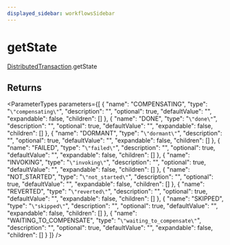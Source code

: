 ```yaml
---
displayed_sidebar: workflowsSidebar
---
```



# getState

[DistributedTransaction](../../classes/DistributedTransaction.mdx).getState

## Returns

<ParameterTypes parameters={[
  {
    "name": "COMPENSATING",
    "type": "`\"compensating\"`",
    "description": "",
    "optional": true,
    "defaultValue": "",
    "expandable": false,
    "children": []
  },
  {
    "name": "DONE",
    "type": "`\"done\"`",
    "description": "",
    "optional": true,
    "defaultValue": "",
    "expandable": false,
    "children": []
  },
  {
    "name": "DORMANT",
    "type": "`\"dormant\"`",
    "description": "",
    "optional": true,
    "defaultValue": "",
    "expandable": false,
    "children": []
  },
  {
    "name": "FAILED",
    "type": "`\"failed\"`",
    "description": "",
    "optional": true,
    "defaultValue": "",
    "expandable": false,
    "children": []
  },
  {
    "name": "INVOKING",
    "type": "`\"invoking\"`",
    "description": "",
    "optional": true,
    "defaultValue": "",
    "expandable": false,
    "children": []
  },
  {
    "name": "NOT_STARTED",
    "type": "`\"not_started\"`",
    "description": "",
    "optional": true,
    "defaultValue": "",
    "expandable": false,
    "children": []
  },
  {
    "name": "REVERTED",
    "type": "`\"reverted\"`",
    "description": "",
    "optional": true,
    "defaultValue": "",
    "expandable": false,
    "children": []
  },
  {
    "name": "SKIPPED",
    "type": "`\"skipped\"`",
    "description": "",
    "optional": true,
    "defaultValue": "",
    "expandable": false,
    "children": []
  },
  {
    "name": "WAITING_TO_COMPENSATE",
    "type": "`\"waiting_to_compensate\"`",
    "description": "",
    "optional": true,
    "defaultValue": "",
    "expandable": false,
    "children": []
  }
]} />
